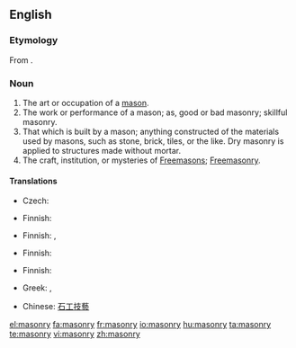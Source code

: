 ==English==
{{wikipedia}}
===Etymology===
From {{etyl|fr|en}} {{term|maçonnerie}}.

===Noun===
{{en-noun|-}}

# The art or occupation of a [[mason]].
# The work or performance of a mason; as, good or bad masonry; skillful masonry.
# That which is built by a mason; anything constructed of the materials used by masons, such as stone, brick, tiles, or the like. Dry masonry is applied to structures made without mortar.
# The craft, institution, or mysteries of [[Freemason]]s; [[Freemasonry]].

====Translations====
{{trans-top|art or occupation of a mason}}
* Czech: {{t-|cs|zednictví|n}}
{{trans-mid}}
* Finnish: {{t|fi|muurarius}}
{{trans-bottom}}

{{trans-top|work or performance of a mason}}
* Finnish: {{t|fi|muuraus}}, {{t|fi|kivityö}}
{{trans-mid}}
{{trans-bottom}}

{{trans-top|that which is built by a mason}}
* Finnish: {{t|fi|kivityö}}
{{trans-mid}}
{{trans-bottom}}

{{trans-top|freemasonry}}
* Finnish: {{t-|fi|vapaamuurarius}}
{{trans-mid}}
* Greek: {{t+|el|τεκτονισμός|m|sc=Grek}},  {{t|el|μασονία|f|sc=Grek}}
{{trans-bottom}}

{{checktrans-top}}
*Chinese: [[石工技藝]]
{{trans-bottom}}

[[el:masonry]]
[[fa:masonry]]
[[fr:masonry]]
[[io:masonry]]
[[hu:masonry]]
[[ta:masonry]]
[[te:masonry]]
[[vi:masonry]]
[[zh:masonry]]